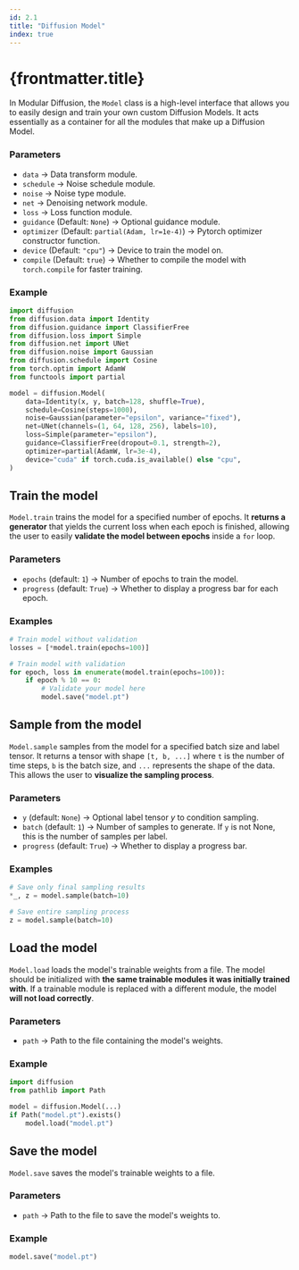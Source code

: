```yaml
---
id: 2.1
title: "Diffusion Model"
index: true
---
```


# {frontmatter.title}

In Modular Diffusion, the `Model` class is a high-level interface that allows you to easily design and train your own custom Diffusion Models. It acts essentially as a container for all the modules that make up a Diffusion Model.

### Parameters

- `data` -> Data transform module.
- `schedule` -> Noise schedule module.
- `noise` -> Noise type module.
- `net` -> Denoising network module.
- `loss` -> Loss function module.
- `guidance` (Default: `None`) -> Optional guidance module.
- `optimizer` (Default: `partial(Adam, lr=1e-4)`) -> Pytorch optimizer constructor function.
- `device` (Default: `"cpu"`) -> Device to train the model on.
- `compile` (Default: `true`) -> Whether to compile the model with `torch.compile` for faster training.

### Example
```python
import diffusion
from diffusion.data import Identity
from diffusion.guidance import ClassifierFree
from diffusion.loss import Simple
from diffusion.net import UNet
from diffusion.noise import Gaussian
from diffusion.schedule import Cosine
from torch.optim import AdamW
from functools import partial

model = diffusion.Model(
    data=Identity(x, y, batch=128, shuffle=True),
    schedule=Cosine(steps=1000),
    noise=Gaussian(parameter="epsilon", variance="fixed"),
    net=UNet(channels=(1, 64, 128, 256), labels=10),
    loss=Simple(parameter="epsilon"),
    guidance=ClassifierFree(dropout=0.1, strength=2),
    optimizer=partial(AdamW, lr=3e-4),
    device="cuda" if torch.cuda.is_available() else "cpu",
)
```

## Train the model

`Model.train` trains the model for a specified number of epochs. It **returns a generator** that yields the current loss when each epoch is finished, allowing the user to easily **validate the model between epochs** inside a `for` loop. 

### Parameters

- `epochs` (default: `1`) -> Number of epochs to train the model.
- `progress` (default: `True`) -> Whether to display a progress bar for each epoch.

### Examples

```python
# Train model without validation
losses = [*model.train(epochs=100)]
```

```python
# Train model with validation
for epoch, loss in enumerate(model.train(epochs=100)):
    if epoch % 10 == 0:
        # Validate your model here
        model.save("model.pt")
```

## Sample from the model

`Model.sample` samples from the model for a specified batch size and label tensor. It returns a tensor with shape `[t, b, ...]` where `t` is the number of time steps, `b` is the batch size, and `...` represents the shape of the data. This allows the user to **visualize the sampling process**.

### Parameters

- `y` (default: `None`) -> Optional label tensor $y$ to condition sampling.
- `batch` (default: `1`) -> Number of samples to generate. If `y` is not None, this is the number of samples per label.
- `progress` (default: `True`) -> Whether to display a progress bar.

### Examples

```python
# Save only final sampling results
*_, z = model.sample(batch=10)
```

```python
# Save entire sampling process
z = model.sample(batch=10)
```

## Load the model

`Model.load` loads the model's trainable weights from a file. The model should be initialized with **the same trainable modules it was initially trained with**. If a trainable module is replaced with a different module, the model **will not load correctly**. 

### Parameters

- `path` -> Path to the file containing the model's weights.

### Example

```python
import diffusion
from pathlib import Path

model = diffusion.Model(...)
if Path("model.pt").exists()
	model.load("model.pt")
```

## Save the model

`Model.save` saves the model's trainable weights to a file. 

### Parameters

- `path` -> Path to the file to save the model's weights to.

### Example

```python
model.save("model.pt")
```